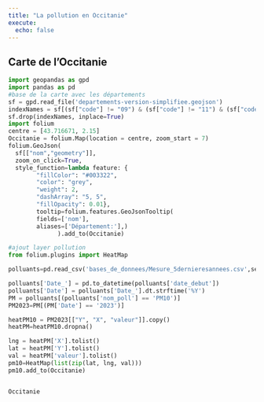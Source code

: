 ```yaml
---
title: "La pollution en Occitanie"
execute: 
  echo: false
---
```


## Carte de l'Occitanie

```python
import geopandas as gpd
import pandas as pd
#base de la carte avec les départements
sf = gpd.read_file('departements-version-simplifiee.geojson')
indexNames = sf[(sf["code"] != "09") & (sf["code"] != "11") & (sf["code"] != "12") & (sf["code"] != "30") & (sf["code"] != "31") & (sf["code"] != "32") & (sf["code"] != "34") & (sf["code"] != "46")& (sf["code"] != "48")& (sf["code"] != "65")& (sf["code"] != "66")& (sf["code"] != "81")& (sf["code"] != "82")].index
sf.drop(indexNames, inplace=True)
import folium
centre = [43.716671, 2.15]
Occitanie = folium.Map(location = centre, zoom_start = 7)
folium.GeoJson(
  sf[["nom","geometry"]],
  zoom_on_click=True,
  style_function=lambda feature: {
        "fillColor": "#003322",
        "color": "grey",
        "weight": 2,
        "dashArray": "5, 5",
        "fillOpacity": 0.01},
        tooltip=folium.features.GeoJsonTooltip(
        fields=['nom'],
        aliases=['Département:'],)
              ).add_to(Occitanie)

#ajout layer pollution
from folium.plugins import HeatMap

polluants=pd.read_csv('bases_de_donnees/Mesure_5dernieresannees.csv',sep=",", na_values="", low_memory=False)

polluants['Date_'] = pd.to_datetime(polluants['date_debut'])
polluants['Date'] = polluants['Date_'].dt.strftime('%Y')
PM = polluants[(polluants['nom_poll'] == 'PM10')]
PM2023=PM[(PM['Date'] == '2023')]

heatPM10 = PM2023[["Y", "X", "valeur"]].copy()
heatPM=heatPM10.dropna()

lng = heatPM['X'].tolist()
lat = heatPM['Y'].tolist()
val = heatPM['valeur'].tolist()
pm10=HeatMap(list(zip(lat, lng, val)))
pm10.add_to(Occitanie)


Occitanie
```
